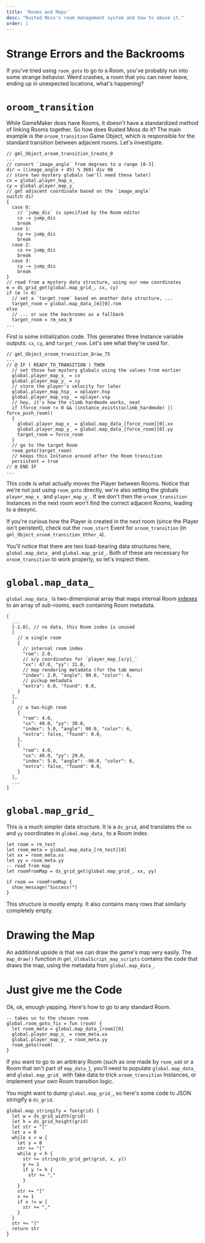 ```yaml
---
title: 'Rooms and Maps'
desc: "Rusted Moss's room management system and how to abuse it."
order: 1
---
```


# Strange Errors and the Backrooms

If you've tried using `room_goto` to go to a Room, you've probably run into some strange behavior. Weird crashes, a room that you can never leave, ending up in unexpected locations, what's happening?

# `oroom_transition`

While GameMaker does have Rooms, it doesn't have a standardized method of linking Rooms together. So how does Rusted Moss do it? The main example is the `oroom_transition` Game Object, which is responsible for the standard transition between adjacent rooms. Let's investigate.

```gml {6,7,29}
// gml_Object_oroom_transition_Create_0
...
// convert `image_angle` from degrees to a range [0-3]
dir = ((image_angle + 45) % 360) div 90
// store two mystery globals (we'll need these later)
cx = global.player_map_x_
cy = global.player_map_y_
// get adjacent coordinate based on the `image_angle`
switch dir
{
  case 0:
    // `jump_dis` is specified by the Room editor
    cx -= jump_dis
    break
  case 1:
    cy += jump_dis
    break
  case 2:
    cx += jump_dis
    break
  case 3:
    cy -= jump_dis
    break
}
// read from a mystery data structure, using our new coordinates
m = ds_grid_get(global.map_grid_, cx, cy)
if (m != 0)
  // set a `target_room` based on another data structure, ...
  target_room = global.map_data_[m][0].rom
else
  // ... or use the backrooms as a fallback
  target_room = rm_sea_8
...
```

First is some initialization code. This generates three Instance variable outputs: `cx`, `cy`, and `target_room`. Let's see what they're used for.

```gml {8,9,18}
// gml_Object_oroom_transition_Draw_75
...
// @ IF ( READY_TO_TRANSITION ) THEN
  // set those two mystery globals using the values from earlier
  global.player_map_x_ = cx
  global.player_map_y_ = cy
  // store the player's velocity for later
  global.player_map_hsp_ = oplayer.hsp
  global.player_map_vsp_ = oplayer.vsp
  // hey, it's how the climb hardmode works, neat
  if (force_room != 0 && (instance_exists(oclimb_hardmode) || force_push_room))
  {
    global.player_map_x_ = global.map_data_[force_room][0].xx
    global.player_map_y_ = global.map_data_[force_room][0].yy
    target_room = force_room
  }
  // go to the target Room
  room_goto(target_room)
  // keeps this Instance around after the Room transition
  persistent = true
// @ END IF
...
```

This code is what actually moves the Player between Rooms. Notice that we're not just using `room_goto` directly, we're also setting the globals `player_map_x_` and `player_map_y_`. If we don't then the `oroom_transition` Instances in the next room won't find the correct adjacent Rooms, leading to a desync.

If you're curious how the Player is created in the next room (since the Player isn't peristent), check out the `room_start` Event for `oroom_transition` (in `gml_Object_oroom_transition_Other_4`).

You'll notice that there are two load-bearing data structures here, `global.map_data_` and `global.map_grid_`. Both of these are necessary for `oroom_transition` to work properly, so let's inspect them.

# `global.map_data_`

`global.map_data_` is two-dimensional array that maps internal Room [indexes](/rm-docs/gml/ids) to an array of sub-rooms, each containing Room metadata.

```gml
[
  ...
  [-1.0], // no data, this Room index is unused
  [
    // a single room
    {
      // internal room index
      "rom": 2.0,
      // x/y coordinates for `player_map_[x/y]_`
      "xx": 47.0, "yy": 31.0,
      // map rendering metadata (for the tab menu)
      "index": 2.0, "angle": 90.0, "color": 6,
      // pickup metadata
      "extra": 6.0, "found": 0.0,
    }
  ],
  [
    // a two-high room
    {
      "rom": 4.0,
      "xx": 49.0, "yy": 30.0,
      "index": 5.0, "angle": 90.0, "color": 6,
      "extra": false, "found": 0.0,
    },
    {
      "rom": 4.0,
      "xx": 49.0, "yy": 29.0,
      "index": 5.0, "angle": -90.0, "color": 6,
      "extra": false, "found": 0.0,
    }
  ],
  ...
]
```

# `global.map_grid_`

This is a much simpler data structure. It is a `ds_grid`, and translates the `xx` and `yy` coordinates in `global.map_data_` to a Room index.

```sp {6}
let room = rm_test
let room_meta = global.map_data_[rm_test][0]
let xx = room_meta.xx
let yy = room_meta.yy
-- read from map
let roomFromMap = ds_grid_get(global.map_grid_, xx, yy)

if room == roomFromMap {
  show_message("Success!")
}
```

This structure is mostly empty. It also contains many rows that similarly completely empty.

# Drawing the Map

An additional upside is that we can draw the game's map very easily. The `map_draw()` function in `gml_GlobalScript_map_scripts` contains the code that draws the map, using the metadata from `global.map_data_`.

# Just give me the Code

Ok, ok, enough yapping. Here's how to go to any standard Room.

```sp
-- takes us to the chosen room
global.room_goto_fix = fun (room) {
  let room_meta = global.map_data_[room][0]
  global.player_map_x_ = room_meta.xx
  global.player_map_y_ = room_meta.yy
  room_goto(room)
}
```

If you want to go to an arbitrary Room (such as one made by `room_add` or a Room that isn't part of `map_data_`), you'll need to populate `global.map_data_` and `global.map_grid_` with fake data to trick `oroom_transition` Instances, or implement your own Room transition logic.

You might want to dump `global.map_grid_`, so here's some code to JSON stringify a `ds_grid`.

```sp
global.map_stringify = fun(grid) {
  let w = ds_grid_width(grid)
  let h = ds_grid_height(grid)
  let str = "["
  let x = 0
  while x < w {
    let y = 0
    str += "["
    while y < h {
      str += string(ds_grid_get(grid, x, y))
      y += 1
      if y != h {
        str += ","
      }
    }
    str += "]"
    x += 1
    if x != w {
      str += ","
    }
  }
  str += "]"
  return str
}
```

